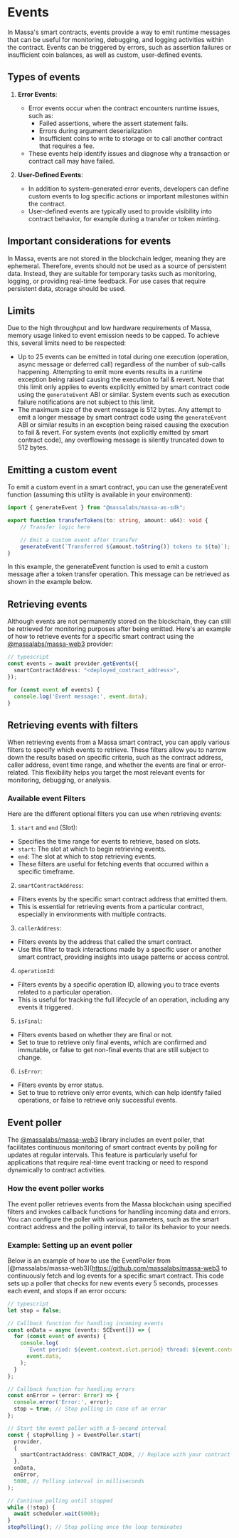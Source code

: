 # Events

In Massa's smart contracts, events provide a way to emit runtime messages that can be useful for monitoring, debugging, and logging activities within the contract. Events can be triggered by errors, such as assertion failures or insufficient coin balances, as well as custom, user-defined events.

## Types of events

1. **Error Events**:

    - Error events occur when the contract encounters runtime issues, such as:
      - Failed assertions, where the assert statement fails.
      - Errors during argument deserialization
      - Insufficient coins to write to storage or to call another contract that requires a fee.
    - These events help identify issues and diagnose why a transaction or contract call may have failed.

2. **User-Defined Events**:

    - In addition to system-generated error events, developers can define custom events to log specific actions or important milestones within the contract.
    - User-defined events are typically used to provide visibility into contract behavior, for example during a transfer or token minting.

## Important considerations for events
In Massa, events are not stored in the blockchain ledger, meaning they are ephemeral. Therefore, events should not be used as a source of persistent data. Instead, they are suitable for temporary tasks such as monitoring, logging, or providing real-time feedback.
For use cases that require persistent data, storage should be used.

## Limits

Due to the high throughput and low hardware requirements of Massa, memory usage linked to event emission needs to be capped. To achieve this, several limits need to be respected:
* Up to 25 events can be emitted in total during one execution (operation, async message or deferred call) regardless of the number of sub-calls happening. Attempting to emit more events results in a runtime exception being raised causing the execution to fail & revert. Note that this limit only applies to events explicitly emitted by smart contract code using the `generateEvent` ABI or similar. System events such as execution failure notifications are not subject to this limit.
* The maximum size of the event message is 512 bytes. Any attempt to emit a longer message by smart contract code using the `generateEvent` ABI or similar results in an exception being raised causing the execution to fail & revert. For system events (not explicitly emitted by smart contract code), any overflowing message is silently truncated down to 512 bytes.
## Emitting a custom event
To emit a custom event in a smart contract, you can use the generateEvent function (assuming this utility is available in your environment):

```ts
import { generateEvent } from "@massalabs/massa-as-sdk";

export function transferTokens(to: string, amount: u64): void {
    // Transfer logic here

    // Emit a custom event after transfer
    generateEvent(`Transferred ${amount.toString()} tokens to ${to}`);
}
```
In this example, the generateEvent function is used to emit a custom message after a token transfer operation. This message can be retrieved as shown in the example below.

## Retrieving events
Although events are not permanently stored on the blockchain, they can still be retrieved for monitoring purposes after being emitted. Here's an example of how to retrieve events for a specific smart contract using the [@massalabs/massa-web3](https://github.com/massalabs/massa-web3) provider:
```ts
// typescript
const events = await provider.getEvents({
  smartContractAddress: "<deployed_contract_address>",
});

for (const event of events) {
  console.log('Event message:', event.data);
}
```

## Retrieving events with filters
When retrieving events from a Massa smart contract, you can apply various filters to specify which events to retrieve. These filters allow you to narrow down the results based on specific criteria, such as the contract address, caller address, event time range, and whether the events are final or error-related. This flexibility helps you target the most relevant events for monitoring, debugging, or analysis.

### Available event Filters

Here are the different optional filters you can use when retrieving events:

1. `start` and `end` (Slot):

- Specifies the time range for events to retrieve, based on slots.
- `start`: The slot at which to begin retrieving events.
- `end`: The slot at which to stop retrieving events.
- These filters are useful for fetching events that occurred within a specific timeframe.

2. `smartContractAddress`:

- Filters events by the specific smart contract address that emitted them.
- This is essential for retrieving events from a particular contract, especially in environments with multiple contracts.

3. `callerAddress`:

- Filters events by the address that called the smart contract.
- Use this filter to track interactions made by a specific user or another smart contract, providing insights into usage patterns or access control.

4. `operationId`:

- Filters events by a specific operation ID, allowing you to trace events related to a particular operation.
- This is useful for tracking the full lifecycle of an operation, including any events it triggered.

5. `isFinal`:

- Filters events based on whether they are final or not.
- Set to true to retrieve only final events, which are confirmed and immutable, or false to get non-final events that are still subject to change.

6. `isError`:

- Filters events by error status.
- Set to true to retrieve only error events, which can help identify failed operations, or false to retrieve only successful events.

## Event poller
The [@massalabs/massa-web3](https://github.com/massalabs/massa-web3) library includes an event poller, that facilitates continuous monitoring of smart contract events by polling for updates at regular intervals. This feature is particularly useful for applications that require real-time event tracking or need to respond dynamically to contract activities.

### How the event poller works
The event poller retrieves events from the Massa blockchain using specified filters and invokes callback functions for handling incoming data and errors. You can configure the poller with various parameters, such as the smart contract address and the polling interval, to tailor its behavior to your needs.

### Example: Setting up an event poller
Below is an example of how to use the EventPoller from [@massalabs/massa-web3](https://github.com/massalabs/massa-web3 to continuously fetch and log events for a specific smart contract. This code sets up a poller that checks for new events every 5 seconds, processes each event, and stops if an error occurs:

```ts
// typescript
let stop = false;

// Callback function for handling incoming events
const onData = async (events: SCEvent[]) => {
  for (const event of events) {
    console.log(
      `Event period: ${event.context.slot.period} thread: ${event.context.slot.thread} -`,
      event.data,
    );
  }
};

// Callback function for handling errors
const onError = (error: Error) => {
  console.error('Error:', error);
  stop = true; // Stop polling in case of an error
};

// Start the event poller with a 5-second interval
const { stopPolling } = EventPoller.start(
  provider,
  {
    smartContractAddress: CONTRACT_ADDR, // Replace with your contract address
  },
  onData,
  onError,
  5000, // Polling interval in milliseconds
);

// Continue polling until stopped
while (!stop) {
  await scheduler.wait(5000);
}
stopPolling(); // Stop polling once the loop terminates
```